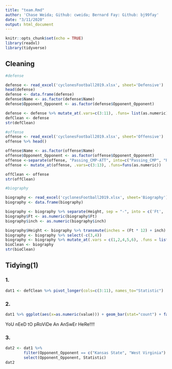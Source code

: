```yaml
---
title: "team.Rmd"
author: 'Chase Weida; Github: cweida; Bernard Fay: Github: bj99fay'
date: "3/11/2020"
output: html_document
---
```


```r
knitr::opts_chunk$set(echo = TRUE)
library(readxl)
library(tidyverse)
```

## Cleaning
```r
#defense

defense <- read_excel('cyclonesFootball2019.xlsx', sheet='Defensive')
head(defense)
defense <- data.frame(defense)
defense$Name <- as.factor(defense$Name)
defense$Opponent_Opponent <- as.factor(defense$Opponent_Opponent)

defense <- defense %>% mutate_at(.vars=c(3:11), .funs= list(as.numeric))
defClean <- defense
str(defClean)

#offense
offense <- read_excel('cyclonesFootball2019.xlsx', sheet='Offensive')
offense %>% head()

offense$Name <- as.factor(offense$Name)
offense$Opponent_Opponent <- as.factor(offense$Opponent_Opponent)
offense <-separate(offense, "Passing_CMP-ATT", into=c("Passing_CMP", "Passing_ATT"), sep="-\r\n ")
offense <- mutate_at(offense, .vars=c(3:13), .funs=funs(as.numeric))

offClean <- offense
str(offClean)

#biography

biography <- read_excel('cyclonesFootball2019.xlsx', sheet='Biography')
biography <- data.frame(biography)

biography <- biography %>% separate(Height, sep = "-", into = c('Ft', 'inch'), remove = TRUE)  
biography$Ft <- as.numeric(biography$Ft)
biography$inch <- as.numeric(biography$inch)

biography$Height <- biography %>% transmute(inches = (Ft * 12) + inch)
biography <- biography %>% select(-c(3,4))
biography <- biography %>% mutate_at(.vars = c(1,2,4,5,6), .funs = list(as.factor)) %>% mutate_at(.vars = c(3), .funs = funs(as.numeric))
bioClean <- biography
str(bioClean)
```

## Tidying(1)
### 1.
```r
dat1 <- defClean %>% pivot_longer(cols=c(3:11), names_to="Statistic")
```

### 2.
```r
dat1 %>% ggplot(aes(x=as.numeric(value))) + geom_bar(stat="count") + facet_wrap(~Statistic) + xlab("value")
```

YoU nEeD tO pRoViDe An AnSwEr HeRe!!!!

### 3.
```r
dat2 <- dat1 %>%
        filter(Opponent_Opponent == c("Kansas State", "West Virginia") && Statistic == Tackles_Solo) %>%
        select(Opponent_Opponent, Statistic)
dat2
```